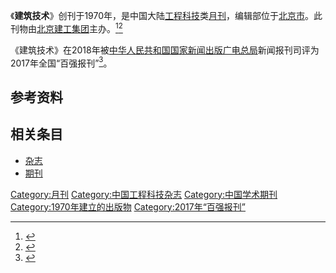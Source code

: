 {{Infobox journal
| title         = 建筑技术
| former_name   =
| frequency     = 月刊
| country       = [[中国大陆|中国大陆]]
| publisher     = [[北京建工集团|北京建工集团]]
| language = 
| native_title = 
| abbreviation = N/A
| discipline    = 工程科技
| impact        = 
| history =1970年起至今
| ISSN = 1000-4726
| CN            = CN11-2253/TU
| website       = 
}}
《'''建筑技术'''》创刊于1970年，是中国大陆[[工程科技|工程科技]]类[[杂志#出版|月刊]]，编辑部位于[[北京市|北京市]]。此刊物由[[北京建工集团|北京建工集团]]主办。<ref name="知网1">{{Cite web|title=建筑技术|url=https://navi.cnki.net/knavi/JournalDetail?pcode=CJFD&pykm=JZJI|accessdate=2021-02-02|work=navi.cnki.net|publisher=[[中国知网|中国知网]]}}</ref><ref name="维普1">{{Cite web|title=建筑技术 - 维普中文期刊|url=http://www.cqvip.com/qikan/Detail.aspx?gch=94799X|accessdate=2021-02-02|author=|date=|format=|publisher=[[维普|维普]]|language=}}</ref>

《建筑技术》在2018年被[[中华人民共和国国家新闻出版广电总局|中华人民共和国国家新闻出版广电总局]]新闻报刊司评为2017年全国“百强报刊”<ref>{{Cite web|title=2017年全国“百强报刊”推荐名单开始公示|url=http://www.ce.cn/culture/gd/201801/16/t20180116_27756145.shtml|accessdate=2021-02-10|author=赵新乐（中国新闻出版广电报）|date=2018-01-16|format=|work=www.ce.cn|publisher=[[中国经济网|中国经济网]]|language=|archive-date=2020-11-05|archive-url=https://web.archive.org/web/20201105014543/http://www.ce.cn/culture/gd/201801/16/t20180116_27756145.shtml|dead-url=no}}</ref>。
== 参考资料 ==
{{reflist|2}}

== 相关条目 ==

* [[杂志|杂志]]
* [[期刊|期刊]]

{{pub-stub}}
{{全国百强报刊|2017}}

[[Category:月刊|Category:月刊]]
[[Category:中国工程科技杂志|Category:中国工程科技杂志]]
[[Category:中国学术期刊|Category:中国学术期刊]]
[[Category:1970年建立的出版物|Category:1970年建立的出版物]]
[[Category:2017年“百强报刊”|Category:2017年“百强报刊”]]